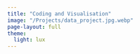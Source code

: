 ```yaml
---
title: "Coding and Visualisation"
image: "/Projects/data_project.jpg.webp"
page-layout: full
theme:
  light: lux
---
```


